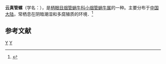 {{Speciesbox
| taxon = Euphaedusa jinyungensis
| binomial_authority = Chen et Zhang, 1999
}}
'''云真管螺'''（学名：''{{lang|la|Euphaedusa jinyungensis}}''），是[[柄眼目|柄眼目]][[烟管蜗牛科|烟管蜗牛科]][[小烟管蜗牛属|小烟管蜗牛属]]的一种。主要分布于[[中国大陆|中国大陆]]，常栖息在阴暗潮湿和多腐殖质的环境．<ref>{{cite web|url=http://shell.sinica.edu.tw/chinese/shellbase_detail.php?science_no=5924|title=国际贝库：云真管螺|publisher=台湾贝类资料库|accessdate=2009-08-11|archive-date=2019-02-21|archive-url=https://web.archive.org/web/20190221212129/http://shell.sinica.edu.tw/chinese/shellbase_detail.php?science_no=5924|dead-url=no}}</ref>

== 参考文献 ==
{{reflist}}
{{taxonbar}}
[[Category:_1999年描述的动物|Y]]
[[Category:小烟管蜗牛属|Y]]